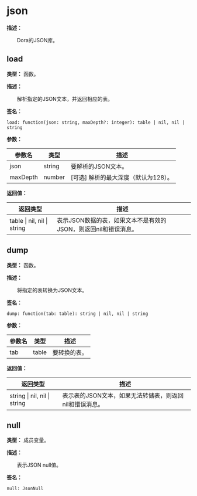 
# json

**描述：**

&emsp;&emsp;Dora的JSON库。

## load

**类型：** 函数。

**描述：**

&emsp;&emsp;解析指定的JSON文本，并返回相应的表。

**签名：**
```tl
load: function(json: string, maxDepth?: integer): table | nil, nil | string
```

**参数：**

| 参数名 | 类型 | 描述 |
| --- | --- | --- |
| json | string | 要解析的JSON文本。 |
| maxDepth | number | [可选] 解析的最大深度（默认为128）。 |

**返回值：**

| 返回类型 | 描述 |
| --- | --- |
| table \| nil, nil \| string | 表示JSON数据的表，如果文本不是有效的JSON，则返回nil和错误消息。 |

## dump

**类型：** 函数。

**描述：**

&emsp;&emsp;将指定的表转换为JSON文本。

**签名：**
```tl
dump: function(tab: table): string | nil, nil | string
```

**参数：**

| 参数名 | 类型 | 描述 |
| --- | --- | --- |
| tab | table | 要转换的表。 |

**返回值：**

| 返回类型 | 描述 |
| --- | --- |
| string \| nil, nil \| string | 表示表的JSON文本，如果无法转储表，则返回nil和错误消息。 |

## null

**类型：** 成员变量。

**描述：**

&emsp;&emsp;表示JSON null值。

**签名：**
```tl
null: JsonNull
```